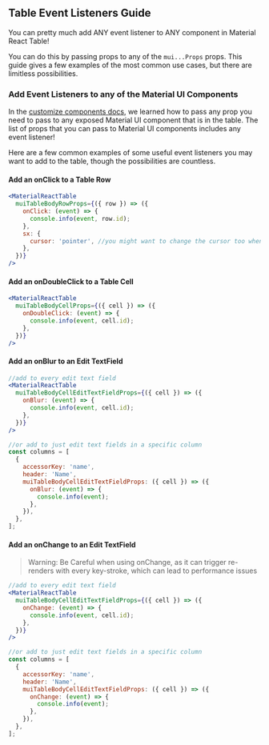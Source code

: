 
<Head>
  <title>Table Event Listeners Guide - Material React Table Docs</title>
  <meta
    name="description"
    content="How to add event listeners such as onClicks and onChange events to components in Material React Table"
  />
</Head>

## Table Event Listeners Guide

You can pretty much add ANY event listener to ANY component in Material React Table!

You can do this by passing props to any of the `mui...Props` props. This guide gives a few examples of the most common use cases, but there are limitless possibilities.

### Add Event Listeners to any of the Material UI Components

In the [customize components docs](/docs/guides/customize-components#material-ui-prop-types), we learned how to pass any prop you need to pass to any exposed Material UI component that is in the table. The list of props that you can pass to Material UI components includes any event listener!

Here are a few common examples of some useful event listeners you may want to add to the table, though the possibilities are countless.

#### Add an onClick to a Table Row

```jsx
<MaterialReactTable
  muiTableBodyRowProps={({ row }) => ({
    onClick: (event) => {
      console.info(event, row.id);
    },
    sx: {
      cursor: 'pointer', //you might want to change the cursor too when adding an onClick
    },
  })}
/>
```

#### Add an onDoubleClick to a Table Cell

```jsx
<MaterialReactTable
  muiTableBodyCellProps={({ cell }) => ({
    onDoubleClick: (event) => {
      console.info(event, cell.id);
    },
  })}
/>
```

#### Add an onBlur to an Edit TextField

```jsx
//add to every edit text field
<MaterialReactTable
  muiTableBodyCellEditTextFieldProps={({ cell }) => ({
    onBlur: (event) => {
      console.info(event, cell.id);
    },
  })}
/>
```

```jsx
//or add to just edit text fields in a specific column
const columns = [
  {
    accessorKey: 'name',
    header: 'Name',
    muiTableBodyCellEditTextFieldProps: ({ cell }) => ({
      onBlur: (event) => {
        console.info(event);
      },
    }),
  },
];
```

#### Add an onChange to an Edit TextField

> Warning: Be Careful when using onChange, as it can trigger re-renders with every key-stroke, which can lead to performance issues

```jsx
//add to every edit text field
<MaterialReactTable
  muiTableBodyCellEditTextFieldProps={({ cell }) => ({
    onChange: (event) => {
      console.info(event, cell.id);
    },
  })}
/>
```

```jsx
//or add to just edit text fields in a specific column
const columns = [
  {
    accessorKey: 'name',
    header: 'Name',
    muiTableBodyCellEditTextFieldProps: ({ cell }) => ({
      onChange: (event) => {
        console.info(event);
      },
    }),
  },
];
```
